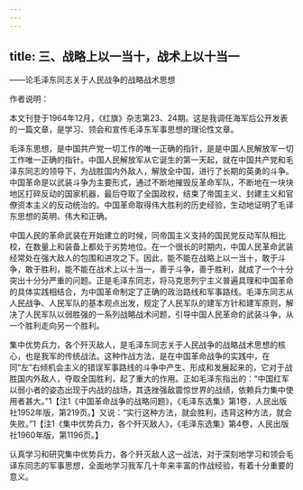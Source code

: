 ```yaml
---
---
---
```

title: 三、战略上以一当十，战术上以十当一
---




——论毛泽东同志关于人民战争的战略战术思想

作者说明：

本文刊登于1964年12月，《红旗》杂志第23、24期。这是我调任海军后公开发表的一篇文章，是学习、领会和宣传毛泽东军事思想的理论性文章。

毛泽东思想，是中国共产党一切工作的唯一正确的指针，是是中国人民解放军一切工作唯一正确的指针。中国人民解放军从它诞生的第一天起，就在中国共产党和毛泽东同志的领导下，为战胜国内外敌人，解放全中国，进行了长期的英勇的斗争。中国革命是以武装斗争为主要形式，通过不断地摧毁反革命军队，不断地在一块块地区打碎反动的国家机器，最后夺取了全国政权，结束了帝国主义、封建主义和官僚资本主义的反动统治的。中国革命取得伟大胜利的历史经验，生动地证明了毛译东思想的英明、伟大和正确。

中国人民的革命武装在开始建立的时候，同帝国主义支持的国民党反动军队相比校，在数量上和装备上都处于劣势地位。在一个很长的时期内，中国人民革命武装经常处在强大敌人的包围和进攻之下。因此，能不能在战略上以一当十，敢于斗争，敢于胜利，能不能在战术上以十当一，善于斗争，善于胜利，就成了一个十分突出十分分严重的问题。正是毛泽东同志，将马克思列宁主义普遍具理和中国革命的具体实践相结合，为中国革命制定了正确的政治路线和军事路线。毛泽东同志从人民战争、人民军队的基本观点出发，规定了人民军队的建军方针和建军原则，解决了人民军队以弱胜强的一系列战略战术问题，引导中国人民革命的武装斗争，从一个胜利走向另一个胜利。

集中优势兵力，各个歼灭敌人，是毛泽东同志关于人民战争的战略战术思想的核心，也是我军的传统战法。这种作战方法，是在中国革命战争的实践中，在同“左”右倾机会主义的错误军事路线的斗争中产生、形成和发展起来的，它对于战胜国内外敌人，夺取全国胜利，起了重大的作用。正如毛泽东指出的：“中国红军以弱小者的姿态出现于内战的战场，其迭挫强敌震惊世界的战绩，依赖兵力集中使用者甚大。”1【注1《中国革命战争的战略问题》，《毛泽东选集》第1卷，人民出版社1952年版，第219页。】又说：“实行这种方法，就会胜利，违背这种方法，就会失败。”1【注1《集中优势兵力，各个歼灭敌人》，《毛泽东选集》第4卷，人民出版社1960年版，第1196页。】

认真学习和研究集中优势兵力，各个歼灭敌人这一战法，对于深刻地学习和领会毛译东同志的军事思想，全面地学习我军几十年来丰富的作战经验，有着十分重要的意义。